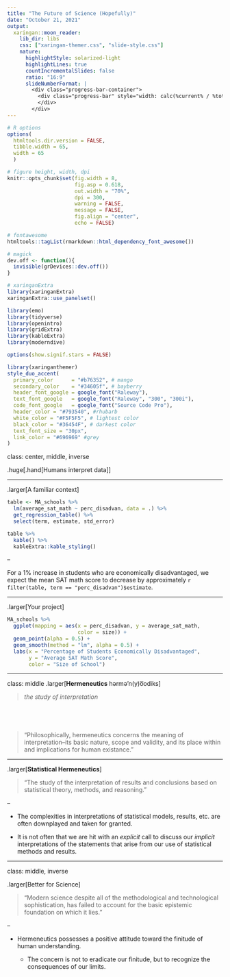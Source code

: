 ```yaml
---
title: "The Future of Science (Hopefully)"
date: "October 21, 2021"
output:
  xaringan::moon_reader:
    lib_dir: libs
    css: ["xaringan-themer.css", "slide-style.css"]
    nature:
      highlightStyle: solarized-light
      highlightLines: true
      countIncrementalSlides: false
      ratio: "16:9"
      slideNumberFormat: |
        <div class="progress-bar-container">
          <div class="progress-bar" style="width: calc(%current% / %total% * 100%);">
          </div>
        </div>
---
```



```r
# R options
options(
  htmltools.dir.version = FALSE,
  tibble.width = 65,
  width = 65
  )

# figure height, width, dpi
knitr::opts_chunk$set(fig.width = 8, 
                      fig.asp = 0.618,
                      out.width = "70%",
                      dpi = 300, 
                      warning = FALSE, 
                      message = FALSE, 
                      fig.align = "center", 
                      echo = FALSE)

# fontawesome
htmltools::tagList(rmarkdown::html_dependency_font_awesome())

# magick
dev.off <- function(){
  invisible(grDevices::dev.off())
}

# xaringanExtra
library(xaringanExtra)
xaringanExtra::use_panelset()

library(emo)
library(tidyverse)
library(openintro)
library(gridExtra)
library(kableExtra)
library(moderndive)

options(show.signif.stars = FALSE)
```

```r
library(xaringanthemer)
style_duo_accent(
  primary_color      = "#b76352", # mango
  secondary_color    = "#34605f", # bayberry
  header_font_google = google_font("Raleway"),
  text_font_google   = google_font("Raleway", "300", "300i"),
  code_font_google   = google_font("Source Code Pro"),
  header_color = "#793540", #rhubarb
  white_color = "#F5F5F5", # lightest color
  black_color = "#36454F", # darkest color
  text_font_size = "30px", 
  link_color = "#696969" #grey
)
```

class: center, middle, inverse

.huge[.hand[Humans interpret data]]

---

.larger[A familiar context]

```r
table <- MA_schools %>% 
  lm(average_sat_math ~ perc_disadvan, data = .) %>% 
  get_regression_table() %>% 
  select(term, estimate, std_error)

table %>% 
  kable() %>% 
  kableExtra::kable_styling()
```

--

For a 1% increase in students who are economically disadvantaged, we expect the
mean SAT math score to decrease by approximately `r filter(table, term == "perc_disadvan")$estimate`. 

---

.larger[Your project]

```r
MA_schools %>% 
  ggplot(mapping = aes(x = perc_disadvan, y = average_sat_math, 
                       color = size)) + 
  geom_point(alpha = 0.5) + 
  geom_smooth(method = "lm", alpha = 0.5) + 
  labs(x = "Percentage of Students Economically Disadvantaged", 
       y = "Average SAT Math Score", 
       color = "Size of School")
```

---

class: middle
.larger[**Hermeneutics**  hərmə'n(y)o͞odiks]

> *the study of interpretation*

</br>
--

> "Philosophically, hermeneutics concerns the meaning of interpretation--its
> basic nature, scope and validity, and its place within and implications for
> human existance." 

---

.larger[**Statistical Hermeneutics**]

> "The study of the interpretation of results and conclusions based on
> statistical theory, methods, and reasoning."

--

- The complexities in interpretations of statistical models, results, etc. are
often downplayed and taken for granted. 

- It is not often that we are hit with an *explicit* call to discuss our 
*implicit* interpretations of the statements that arise from our use of
statistical methods and results. 

---

class: middle, inverse

.larger[Better for Science]

> "Modern science despite all of the methodological and technological 
> sophistication, has failed to account for the basic epistemic foundation 
> on which it lies." 

--

- Hermeneutics possesses a positive attitude toward the finitude of human 
understanding. 

  * The concern is not to eradicate our finitude, but to recognize the 
  consequences of our limits. 
  